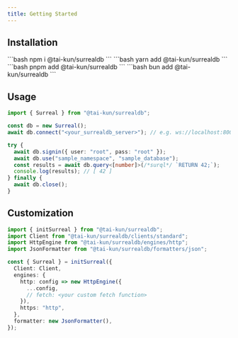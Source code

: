 ```yaml
---
title: Getting Started
---
```



## Installation

<Tabs>
  <TabItem label="npm">
    ```bash
    npm i @tai-kun/surrealdb
    ```
  </TabItem>
  <TabItem label="yarn">
    ```bash
    yarn add @tai-kun/surrealdb
    ```
  </TabItem>
  <TabItem label="pnpm">
    ```bash
    pnpm add @tai-kun/surrealdb
    ```
  </TabItem>
  <TabItem label="bun">
    ```bash
    bun add @tai-kun/surrealdb
    ```
  </TabItem>
</Tabs>

## Usage

```ts
import { Surreal } from "@tai-kun/surrealdb";

const db = new Surreal();
await db.connect("<your_surrealdb_server>"); // e.g. ws://localhost:8000

try {
  await db.signin({ user: "root", pass: "root" });
  await db.use("sample_namespace", "sample_database");
  const results = await db.query<[number]>(/*surql*/ `RETURN 42;`);
  console.log(results); // [ 42 ]
} finally {
  await db.close();
}
```

## Customization

```ts
import { initSurreal } from "@tai-kun/surrealdb";
import Client from "@tai-kun/surrealdb/clients/standard";
import HttpEngine from "@tai-kun/surrealdb/engines/http";
import JsonFormatter from "@tai-kun/surrealdb/formatters/json";

const { Surreal } = initSurreal({
  Client: Client,
  engines: {
    http: config => new HttpEngine({
      ...config,
      // fetch: <your custom fetch function>
    }),
    https: "http",
  },
  formatter: new JsonFormatter(),
});
```
